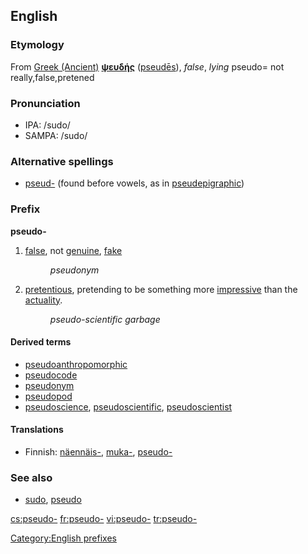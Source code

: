 ==English==

===Etymology===
From [[w:Ancient Greek language|Greek (Ancient)]]      <!-- Please note that this makes sense, so Greek (Modern) and Greek (Ancient) are listed both under 'G' --> '''[[ψευδής]]''' ([[pseudēs]]), ''false'', ''lying''
pseudo= not really,false,pretened
===Pronunciation===
*IPA: /sudo/
*SAMPA: /sudo/
===Alternative spellings===
*[[pseud-]] (found before vowels, as in [[pseudepigraphic]])

===Prefix===
'''pseudo-'''
#[[false]], not [[genuine]], [[fake]]
#:''pseudonym''
#[[pretentious]], pretending to be something more [[impressive]] than the [[actuality]].
#:''pseudo-scientific garbage''

====Derived terms====
*[[pseudoanthropomorphic]]
*[[pseudocode]]
*[[pseudonym]]
*[[pseudopod]]
*[[pseudoscience]], [[pseudoscientific]], [[pseudoscientist]]

====Translations====
*Finnish: [[näennäis-]], [[muka-]], [[pseudo-]]

===See also===
*[[sudo]], [[pseudo]]

[[Category:English prefixes]]

[[cs:pseudo-]]
[[fr:pseudo-]]
[[vi:pseudo-]]
[[tr:pseudo-]]